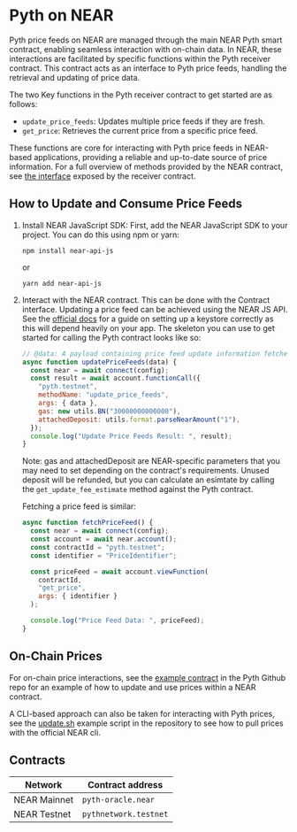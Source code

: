 # Pyth on NEAR

Pyth price feeds on NEAR are managed through the main NEAR Pyth smart
contract, enabling seamless interaction with on-chain data. In NEAR,
these interactions are facilitated by specific functions within the
Pyth receiver contract. This contract acts as an interface to Pyth
price feeds, handling the retrieval and updating of price data.

The two Key functions in the Pyth receiver contract to get started
are as follows:

- `update_price_feeds`: Updates multiple price feeds if they are fresh.
- `get_price`: Retrieves the current price from a specific price feed.

These functions are core for interacting with Pyth price feeds in
NEAR-based applications, providing a reliable and up-to-date source of
price information. For a full overview of methods provided by the NEAR
contract, see [the interface][] exposed by the receiver contract.

[the interface]: https://github.com/pyth-network/pyth-crosschain/blob/main/target_chains/near/receiver/src/ext.rs

## How to Update and Consume Price Feeds

1. Install NEAR JavaScript SDK: First, add the NEAR JavaScript SDK to
   your project. You can do this using npm or yarn:
   ```
   npm install near-api-js
   ```
   or
   ```
   yarn add near-api-js
   ```
2. Interact with the NEAR contract. This can be done with the Contract
   interface. Updating a price feed can be achieved using the NEAR JS
   API. See the [official docs](https://docs.near.org/tools/near-api-js/quick-reference)
   for a guide on setting up a keystore correctly as this will depend
   heavily on your app. The skeleton you can use to get started for
   calling the Pyth contract looks like so:

   ```js
   // @data: A payload containing price feed update information fetched from Hermes.
   async function updatePriceFeeds(data) {
     const near = await connect(config);
     const result = await account.functionCall({
       "pyth.testnet",
       methodName: "update_price_feeds",
       args: { data },
       gas: new utils.BN("30000000000000"),
       attachedDeposit: utils.format.parseNearAmount("1"),
     });
     console.log("Update Price Feeds Result: ", result);
   }
   ```

   Note: gas and attachedDeposit are NEAR-specific parameters that you
   may need to set depending on the contract's requirements. Unused
   deposit will be refunded, but you can calculate an esimtate by calling
   the `get_update_fee_estimate` method against the Pyth contract.

   Fetching a price feed is similar:

   ```js
   async function fetchPriceFeed() {
     const near = await connect(config);
     const account = await near.account();
     const contractId = "pyth.testnet";
     const identifier = "PriceIdentifier";

     const priceFeed = await account.viewFunction(
       contractId,
       "get_price",
       args: { identifier }
     );

     console.log("Price Feed Data: ", priceFeed);
   }
   ```

## On-Chain Prices

For on-chain price interactions, see the [example contract][] in the
Pyth Github repo for an example of how to update and use prices
within a NEAR contract.

[example contract]: https://github.com/pyth-network/pyth-crosschain/tree/main/target_chains/near/example

A CLI-based approach can also be taken for interacting with Pyth prices,
see the [update.sh][] example script in the repository to see how to
pull prices with the official NEAR cli.

[update.sh]: https://github.com/pyth-network/pyth-crosschain/blob/main/target_chains/near/scripts/update.sh

## Contracts

| Network      | Contract address      |
| ------------ | --------------------- |
| NEAR Mainnet | `pyth-oracle.near`    |
| NEAR Testnet | `pythnetwork.testnet` |

